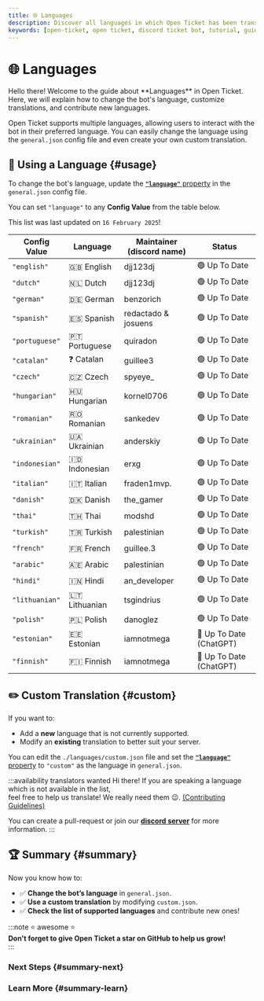 ```yaml
---
title: 🌐 Languages
description: Discover all languages in which Open Ticket has been translated.
keywords: [open-ticket, open ticket, discord ticket bot, tutorial, guide, article, TODOTODOTODTODOTDOTODOTODO]
---
```

<head>
    <link rel="apple-touch-icon" href="/img/logo_vertical.png"/>
</head>

# 🌐 Languages
<FlexHorizontal>
<div style={{width:"50%"}} className="otdocs-flex-mobile-width">
Hello there! Welcome to the guide about <C color="blue">**Languages**</C> in Open Ticket.
Here, we will explain how to change the bot's language, customize translations, and contribute new languages.

Open Ticket supports multiple languages, allowing users to interact with the bot in their preferred language.
You can easily change the language using the `general.json` config file and even create your own custom translation.
</div>
<div style={{width:"50%"}} className="otdocs-flex-mobile-width">
    <StyledTitle title="Languages" description="Supported languages and how to use them"></StyledTitle>
</div>
</FlexHorizontal>

<Divider></Divider>  
## 📖 Using a Language \{#usage}
To change the bot's language, update the [**`"language"`** property](/docs/reference/config/general.mdx#language) in the `general.json` config file.

You can set `"language"` to any **Config Value** from the table below.

This list was last updated on `16 February 2025`!

|Config Value              |Language              |Maintainer (discord name) |Status                       |
|--------------------------|----------------------|--------------------------|-----------------------------|
|`"english"`               |🇬🇧 English            |djj123dj                  |🟢 Up To Date                |
|`"dutch"`                 |🇳🇱 Dutch              |djj123dj                  |🟢 Up To Date                |
|`"german"`                |🇩🇪 German             |benzorich                 |🟢 Up To Date                |
|`"spanish"`               |🇪🇸 Spanish            |redactado & josuens       |🟢 Up To Date                |
|`"portuguese"`            |🇵🇹 Portuguese         |quiradon                  |🟢 Up To Date                |
|`"catalan"`               |❓ Catalan            |guillee3                  |🟢 Up To Date                |
|`"czech"`                 |🇨🇿 Czech              |spyeye_                   |🟢 Up To Date                |
|`"hungarian"`             |🇭🇺 Hungarian          |kornel0706                |🟢 Up To Date                |
|`"romanian"`              |🇷🇴 Romanian           |sankedev                  |🟢 Up To Date                |
|`"ukrainian"`             |🇺🇦 Ukrainian          |anderskiy                 |🟢 Up To Date                |
|`"indonesian"`            |🇮🇩 Indonesian         |erxg                      |🟢 Up To Date                |
|`"italian"`               |🇮🇹 Italian            |fraden1mvp.               |🟢 Up To Date                |
|`"danish"`                |🇩🇰 Danish             |the_gamer                 |🟢 Up To Date                |
|`"thai"`                  |🇹🇭 Thai               |modshd                    |🟢 Up To Date                |
|`"turkish"`               |🇹🇷 Turkish            |palestinian               |🟢 Up To Date                |
|`"french"`                |🇫🇷 French             |guillee.3                 |🟢 Up To Date                |
|`"arabic"`                |🇦🇪 Arabic             |palestinian               |🟢 Up To Date                |
|`"hindi"`                 |🇮🇳 Hindi              |an_developer              |🟢 Up To Date                |
|`"lithuanian"`            |🇱🇹 Lithuanian         |tsgindrius                |🟢 Up To Date                |
|`"polish"`                |🇵🇱 Polish             |danoglez                  |🟢 Up To Date                |
|`"estonian"`              |🇪🇪 Estonian           |iamnotmega                |🔵 Up To Date (ChatGPT)      |
|`"finnish"`               |🇫🇮 Finnish            |iamnotmega                |🔵 Up To Date (ChatGPT)      |

<Divider></Divider>  
## ✏️ Custom Translation \{#custom}
If you want to:  
- Add a **new** language that is not currently supported.  
- Modify an **existing** translation to better suit your server.  

You can edit the `./languages/custom.json` file and set the [**`"language"`** property](/docs/reference/config/general.mdx#language) to `"custom"` as the language in `general.json`.  

:::availability translators wanted
Hi there! If you are speaking a language which is not available in the list,  
feel free to help us translate! We really need them 😉. [(Contributing Guidelines)](https://otgithub.dj-dj.be/tree/dev/.github/CONTRIBUTING.md)

You can create a pull-request or join our [**discord server**](https://discord.dj-dj.be) for more information.
:::

<Divider></Divider>  
## 🏆 Summary \{#summary}  
Now you know how to:  
- ✅ **Change the bot’s language** in `general.json`.  
- ✅ **Use a custom translation** by modifying `custom.json`.  
- ✅ **Check the list of supported languages** and contribute new ones!  

:::note ⭐ awesome ⭐  
**Don't forget to give Open Ticket a star on GitHub to help us grow!**  
:::  

### Next Steps \{#summary-next}  
<LinkBlock mode="emoji" emoji="🎫" url="/docs/guides/features/ticket-actions" isdoc="true" name="Ticket Actions" description="Learn which ticket actions and commands are available within Open Ticket."/>  
<LinkBlock mode="emoji" emoji="🔑" url="/docs/guides/features/permissions" isdoc="true" name="Permissions" description="Understand which commands and buttons require which permissions."/>  
<LinkBlock mode="emoji" emoji="📢" url="/docs/guides/features/commands" isdoc="true" name="Commands" description="Which commands are available within Open Ticket?"/>  
<LinkBlock mode="emoji" emoji="📄" url="/docs/guides/features/transcripts" isdoc="true" name="Transcripts" description="A simple setup guide and information about Open Ticket HTML & Text Transcripts."/>  
<LinkBlock mode="emoji" emoji="👥" url="/docs/guides/features/reaction-roles" isdoc="true" name="Reaction Roles" description="Learn how to use reaction roles in Open Ticket. Even tough it's a ticket bot."/>  

### Learn More \{#summary-learn}  
<LinkBlock mode="emoji" emoji="💻" url="/docs/framework/get-started" isdoc="true" name="Create Plugins" description="Start developing Open Ticket plugins."/>  
<LinkBlock mode="emoji" emoji="📘" url="/docs/reference/get-started" isdoc="true" name="API Reference" description="Dive into the Open Ticket API for more advanced customization."/>  
<LinkBlock mode="emoji" emoji="🗺️" url="/docs/guides/roadmap" isdoc="true" name="Public Roadmap" description="View features that will be added in the future or help with contributing."/>  
<LinkBlock mode="image" image="/img/logo/discord.png" isdoc="false" url="https://discord.dj-dj.be" name="Discord Server" description="Join our community for support and feature discussions."/>